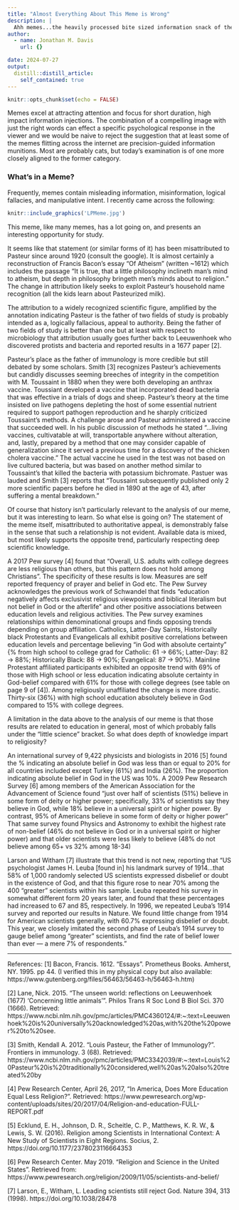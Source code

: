 ```yaml
---
title: "Almost Everything About This Meme is Wrong"
description: |
  Ahh memes...the heavily processed bite sized information snack of the future and today. 
author:
  - name: Jonathan M. Davis
    url: {}

date: 2024-07-27
output:
  distill::distill_article:
    self_contained: true
---
```



```r
knitr::opts_chunk$set(echo = FALSE)
```

Memes excel at attracting attention and focus for short duration, high impact information injections. The combination of a compelling image with just the right words can effect a specific psychological response in the viewer and we would be naive to reject the suggestion that at least some of the memes flitting across the internet are precision-guided information munitions. Most are probably cats, but today's examination is of one more closely aligned to the former category. 

### What's in a Meme?
Frequently, memes contain misleading information, misinformation, logical fallacies, and manipulative intent. I recently came across the following:

```r
knitr::include_graphics('LPMeme.jpg')

```



This meme, like many memes, has a lot going on, and presents an interesting opportunity for study.

It seems like that statement (or similar forms of it) has been misattributed to Pasteur since around 1920 (consult the google). It is almost certainly a reconstruction of Francis Bacon's essay "Of Atheism" (written ~1612) which includes the passage "It is true, that a little philosophy inclineth man’s mind to atheism, but depth in philosophy bringeth men’s minds about to religion." The change in attribution likely seeks to exploit Pasteur's household name recognition (all the kids learn about Pasteurized milk). 

The attribution to a widely recognized scientific figure, amplified by the annotation indicating Pasteur is the father of two fields of study is probably intended as a, logically fallacious, appeal to authority. Being the father of two fields of study is better than one but at least with respect to microbiology that attribution usually goes further back to Leeuwenhoek who discovered protists and bacteria and reported results in a 1677 paper [2]. 

Pasteur's place as the father of immunology is more credible but still debated by some scholars. Smith [3] recognizes Pasteur's achievements but candidly discusses seeming breeches of integrity in the competition with M. Toussaint in 1880 when they were both developing an anthrax vaccine. Toussiant developed a vaccine that incorporated dead bacteria that was effective in a trials of dogs and sheep. Pasteur's theory at the time insisted on live pathogens depleting the host of some essential nutrient required to support pathogen reproduction and he sharply criticized Toussaint's methods. A challenge arose and Pasteur administered a vaccine that succeeded well. In his public discussion of methods he stated "...living vaccines, cultivatable at will, transportable anywhere without alteration, and, lastly, prepared by a method that one may consider capable of generalization since it served a previous time for a discovery of the chicken cholera vaccine." The actual vaccine he used in the test was not based on live cultured bacteria, but was based on another method similar to Toussaint's that killed the bacteria with potassium bichromate. Pastuer was lauded and Smith [3] reports that "Toussaint subsequently published only 2 more scientific papers before he died in 1890 at the age of 43, after suffering a mental breakdown." 

Of course that history isn't particularly relevant to the analysis of our meme, but it was interesting to learn. So what else is going on? The statement of the meme itself, misattributed to authoritative appeal, is demonstrably false in the sense that such a relationship is not evident. Available data is mixed, but most likely supports the opposite trend, particularly respecting deep scientific knowledge. 

A 2017 Pew survey [4] found that "Overall, U.S. adults with college degrees are less religious than
others, but this pattern does not hold among Christians". The specificity of these results is low. Measures are self reported frequency of prayer and belief in God etc. The Pew Survey acknowledges the previous work of Schwandel that finds "education negatively affects exclusivist religious viewpoints and biblical literalism but not belief in God or the afterlife" and other positive associations between education levels and religious activities. The Pew survey examines relationships within denominational groups and finds opposing trends depending on group affiliation. Catholics, Latter-Day Saints, Historically black Protestants and Evangelicals all exhibit positive correlations between education levels and percentage believing "in God with absolute certainty" {% from high school to college grad for Catholic: 61 -> 66%; Latter-Day: 82 -> 88%; Historically Black: 88 -> 90%; Evangelical: 87 -> 90%}. Mainline Protestant affiliated participants exhibited an opposite trend with 69% of those with High school or less education indicating absolute certainty in God-belief compared with 61% for those with college degrees (see table on page 9 of [4]). Among religiously unaffiliated the change is more drastic. Thirty-six (36%) with high school education absolutely believe in God compared to 15% with college degrees. 

A limitation in the data above to the analysis of our meme is that those results are related to education in general, most of which probably falls under the "little science" bracket. So what does depth of knowledge impart to religiosity? 

An international survey of 9,422 physicists and biologists in 2016 [5] found the % indicating an absolute belief in God was less than or equal to 20% for all countries included except Turkey (61%) and India (26%). The proportion indicating absolute belief in God in the US was 10%. A 2009 Pew Research Survey [6] among members of the American Association for the Advancement of Science found "just over half of scientists (51%) believe in some form of deity or higher power; specifically, 33% of scientists say they believe in God, while 18% believe in a universal spirit or higher power. By contrast, 95% of Americans believe in some form of deity or higher power" That same survey found Physics and Astronomy to exhibit the highest rate of non-belief (46% do not believe in God or in a universal spirit or higher power) and that older scientists were less likely to believe (48% do not believe among 65+ vs 32% among 18-34)

Larson and Witham [7] illustrate that this trend is not new, reporting that "US psychologist James H. Leuba [found in] his landmark survey of 1914...that 58% of 1,000 randomly selected US scientists expressed disbelief or doubt in the existence of God, and that this figure rose to near 70% among the 400 “greater” scientists within his sample. Leuba repeated his survey in somewhat different form 20 years later, and found that these percentages had increased to 67 and 85, respectively. In 1996, we repeated Leuba's 1914 survey and reported our results in Nature. We found little change from 1914 for American scientists generally, with 60.7% expressing disbelief or doubt. This year, we closely imitated the second phase of Leuba's 1914 survey to gauge belief among “greater” scientists, and find the rate of belief lower than ever — a mere 7% of respondents."


----
References:
[1] Bacon, Francis. 1612. "Essays". Prometheus Books. Amherst, NY. 1995. pp 44. (I verified this in my physical copy but also available: https://www.gutenberg.org/files/56463/56463-h/56463-h.htm)

[2] Lane, Nick. 2015. "The unseen world: reflections on Leeuwenhoek (1677) ‘Concerning little animals’". Philos Trans R Soc Lond B Biol Sci. 370 (1666). Retrieved: https://www.ncbi.nlm.nih.gov/pmc/articles/PMC4360124/#:~:text=Leeuwenhoek%20is%20universally%20acknowledged%20as,with%20the%20power%20to%20see.

[3] Smith, Kendall A. 2012. "Louis Pasteur, the Father of Immunology?". Frontiers in immunology. 3 (68). Retrieved: https://www.ncbi.nlm.nih.gov/pmc/articles/PMC3342039/#:~:text=Louis%20Pasteur%20is%20traditionally%20considered,well%20as%20also%20treated%20by


[4] Pew Research Center, April 26, 2017, “In America, Does More Education Equal Less Religion?". Retrieved: https://www.pewresearch.org/wp-content/uploads/sites/20/2017/04/Religion-and-education-FULL-REPORT.pdf

[5] Ecklund, E. H., Johnson, D. R., Scheitle, C. P., Matthews, K. R. W., & Lewis, S. W. (2016). Religion among Scientists in International Context: A New Study of Scientists in Eight Regions. Socius, 2. https://doi.org/10.1177/2378023116664353

[6] Pew Research Center. May 2019. "Religion and Science in the United States". Retrieved from: https://www.pewresearch.org/religion/2009/11/05/scientists-and-belief/

[7] Larson, E., Witham, L. Leading scientists still reject God. Nature 394, 313 (1998). https://doi.org/10.1038/28478


